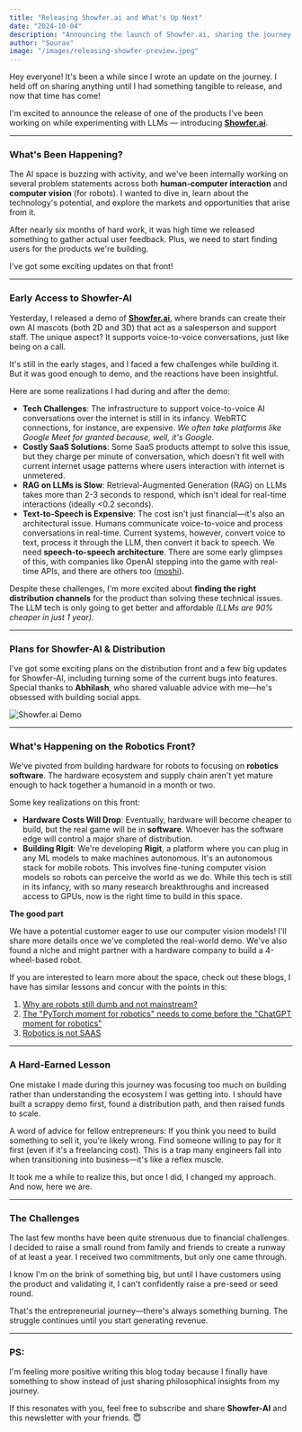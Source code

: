 ```yaml
---
title: "Releasing Showfer.ai and What's Up Next"
date: "2024-10-04"
description: "Announcing the launch of Showfer.ai, sharing the journey of its development, and discussing future plans for robotics and AI projects."
author: "Sourav"
image: "/images/releasing-showfer-preview.jpeg"
---
```


Hey everyone! It's been a while since I wrote an update on the journey. I held off on sharing anything until I had something tangible to release, and now that time has come!

I'm excited to announce the release of one of the products I've been working on while experimenting with LLMs — introducing **[Showfer.ai](https://showfer.ai)**.

---

### What's Been Happening?

The AI space is buzzing with activity, and we've been internally working on several problem statements across both **human-computer interaction** and **computer vision** (for robots).
I wanted to dive in, learn about the technology's potential, and explore the markets and opportunities that arise from it.

After nearly six months of hard work, it was high time we released something to gather actual user feedback. Plus, we need to start finding users for the products we're building.

I've got some exciting updates on that front!

---

### Early Access to Showfer-AI

Yesterday, I released a demo of **[Showfer.ai](https://showfer.ai)**, where brands can create their own AI mascots (both 2D and 3D) that act as a salesperson and support staff.
The unique aspect? It supports voice-to-voice conversations, just like being on a call.

It's still in the early stages, and I faced a few challenges while building it. But it was good enough to demo, and the reactions have been insightful.

Here are some realizations I had during and after the demo:

- **Tech Challenges**: The infrastructure to support voice-to-voice AI conversations over the internet is still in its infancy. WebRTC connections, for instance, are expensive. _We often take platforms like Google Meet for granted because, well, it's Google_.
- **Costly SaaS Solutions**: Some SaaS products attempt to solve this issue, but they charge per minute of conversation, which doesn't fit well with current internet usage patterns where users interaction with internet is unmetered.
- **RAG on LLMs is Slow**: Retrieval-Augmented Generation (RAG) on LLMs takes more than 2-3 seconds to respond, which isn't ideal for real-time interactions (ideally &lt;0.2 seconds).
- **Text-to-Speech is Expensive**: The cost isn't just financial—it's also an architectural issue. Humans communicate voice-to-voice and process conversations in real-time. Current systems, however, convert voice to text, process it through the LLM, then convert it back to speech. We need **speech-to-speech architecture**. There are some early glimpses of this, with companies like OpenAI stepping into the game with real-time APIs, and there are others too ([moshi](https://github.com/kyutai-labs/moshi)).

Despite these challenges, I'm more excited about **finding the right distribution channels** for the product than solving these technical issues. The LLM tech is only going to get better and affordable _(LLMs are 90% cheaper in just 1 year)._

---

### Plans for Showfer-AI & Distribution

I've got some exciting plans on the distribution front and a few big updates for Showfer-AI, including turning some of the current bugs into features.
Special thanks to **Abhilash**, who shared valuable advice with me—he's obsessed with building social apps.

![Showfer.ai Demo](https://substack-post-media.s3.amazonaws.com/public/images/c68c81de-b7ee-4466-b560-93e742aed26a_1284x952.jpeg)

---

### What's Happening on the Robotics Front?

We've pivoted from building hardware for robots to focusing on **robotics software**. The hardware ecosystem and supply chain aren't yet mature enough to hack together a humanoid in a month or two.

Some key realizations on this front:

- **Hardware Costs Will Drop**: Eventually, hardware will become cheaper to build, but the real game will be in **software**. Whoever has the software edge will control a major share of distribution.
- **Building Rigit**: We're developing **Rigit**, a platform where you can plug in any ML models to make machines autonomous. It's an autonomous stack for mobile robots. This involves fine-tuning computer vision models so robots can perceive the world as we do. While this tech is still in its infancy, with so many research breakthroughs and increased access to GPUs, now is the right time to build in this space.

**The good part**

We have a potential customer eager to use our computer vision models!
I'll share more details once we've completed the real-world demo. We've also found a niche and might partner with a hardware company to build a 4-wheel-based robot.

If you are interested to learn more about the space, check out these blogs, I have has similar lessons and concur with the points in this:

1. [Why are robots still dumb and not mainstream?](https://x.com/naik_em/status/1828343043625566497?s=46)
2. [The "PyTorch moment for robotics" needs to come before the "ChatGPT moment for robotics"](https://www.scaledfoundations.ai/post/lessons-from-airsim)
3. [Robotics is not SAAS](https://www.robotandchisel.com/2024/10/01/robotics-startups/)

---

### A Hard-Earned Lesson

One mistake I made during this journey was focusing too much on building rather than understanding the ecosystem I was getting into. I should have built a scrappy demo first, found a distribution path, and then raised funds to scale.

A word of advice for fellow entrepreneurs: If you think you need to build something to sell it, you're likely wrong. Find someone willing to pay for it first (even if it's a freelancing cost). This is a trap many engineers fall into when transitioning into business—it's like a reflex muscle.

It took me a while to realize this, but once I did, I changed my approach. And now, here we are.

---

### The Challenges

The last few months have been quite strenuous due to financial challenges.
I decided to raise a small round from family and friends to create a runway of at least a year.
I received two commitments, but only one came through.

I know I'm on the brink of something big, but until I have customers using the product and validating it, I can't confidently raise a pre-seed or seed round.

That's the entrepreneurial journey—there's always something burning. The struggle continues until you start generating revenue.

---

### PS:

I'm feeling more positive writing this blog today because I finally have something to show instead of just sharing philosophical insights from my journey.

If this resonates with you, feel free to subscribe and share **Showfer-AI** and this newsletter with your friends. 😇
